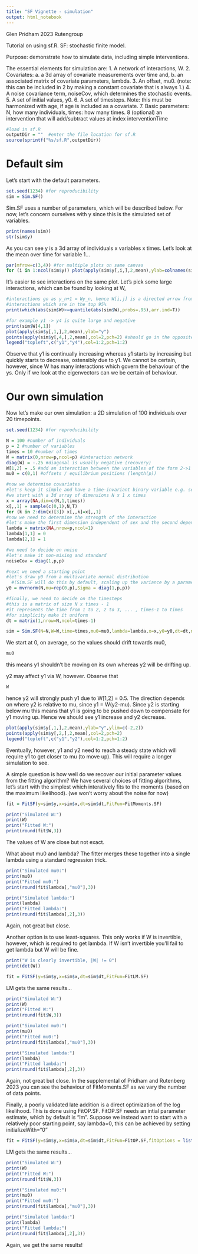 ```yaml
---
title: "SF Vignette - simulation"
output: html_notebook
---
```

Glen Pridham 2023 Rutengroup

Tutorial on using sf.R. SF: stochastic finite model. 

Purpose: demonstrate how to simulate data, including simple interventions.

The essential elements for simulation are:
1. A network of interactions, W.
2. Covariates:
  a. a 3d array of covariate measurements over time and,
  b. an associated matrix of covariate parameters, lambda.
3. An offset, mu0. (note: this can be included in 2 by making a constant covariate that is always 1.)
4. A noise covariance term, noiseCov, which determines the stochastic events.
5. A set of initial values, y0.
6. A set of timesteps. Note: this must be harmonized with age, if age is included as a covariate.
7. Basic parameters: N, how many individuals, times: how many times.
8 (optional) an intervention that will add/subtract values at index interventionTime

```r
#load in sf.R
outputDir = ""  #enter the file location for sf.R
source(sprintf("%s/sf.R",outputDir))
```

# Default sim
Let's start with the default parameters.
```r
set.seed(1234) #for reproducibility
sim = Sim.SF()
```

Sim.SF uses a number of parameters, which will be described below. For now, let's concern ourselves with y since this is the simulated set of variables.

```r
print(names(sim))
str(sim$y)
```
As you can see y is a 3d array of individuals x variables x times. Let's look at the mean over time for variable 1...

```r
par(mfrow=c(3,4)) #for multiple plots on same canvas
for (i in 1:ncol(sim$y)) plot(apply(sim$y[,i,],2,mean),ylab=colnames(sim$y)[i])
```
It's easier to see interactions on the same plot. Let's pick some large interactions, which can be found by looking at W,
```r
#interactions go as y_n+1 = Wy_n, hence W[i,j] is a directed arrow from y_j to y_i
#interactions which are in the top 95%
print(which(abs(sim$W)>=quantile(abs(sim$W),probs=.95),arr.ind=T))

#for example y1 -> y4 is quite large and negative
print(sim$W[4,1])
plot(apply(sim$y[,1,],2,mean),ylab="y")
points(apply(sim$y[,4,],2,mean),col=2,pch=2) #should go in the opposite direction of y1
legend("topleft",c("y1","y4"),col=1:2,pch=1:2)
```
Observe that y1 is continually increasing whereas y1 starts by increasing but quickly starts to decrease, ostensibly due to y1. We cannot be certain, however, since W has many interactions which govern the behaviour of the ys. Only if we look at the eigenvectors can we be certain of behaviour.



# Our own simulation

Now let's make our own simulation: a 2D simulation of 100 individuals over 20 timepoints.
```r
set.seed(1234) #for reproducibility

N = 100 #number of individuals
p = 2 #number of variables
times = 10 #number of times
W = matrix(0,nrow=p,ncol=p) #interaction network
diag(W) = -.25 #diagonal is usually negative (recovery)
W[1,2] = .5 #add an interaction between the variables of the form 2->1
mu0 = c(0,1) #offsets / equilibrium positions (length(p))

#now we determine covariates
#let's keep it simple and have a time-invariant binary variable e.g. sex
#we start with a 3d array of dimensions N x 1 x times
x = array(NA,dim=c(N,1,times))
x[,,1] = sample(c(0,1),N,T)
for (k in 2:dim(x)[3]) x[,,k]=x[,,1]
#now we need to determine the strength of the interaction
#let's make the first dimension independent of sex and the second dependent
lambda = matrix(NA,nrow=p,ncol=1)
lambda[1,1] = 0
lambda[2,1] = 1

#we need to decide on noise
#let's make it non-mixing and standard
noiseCov = diag(1,p,p)

#next we need a starting point
#let's draw y0 from a multivariate normal distribution
  #(Sim.SF will do this by default, scaling up the variance by a parameter)
y0 = mvrnorm(N,mu=rep(0,p),Sigma = diag(1,p,p))

#finally, we need to decide on the timesteps
#this is a matrix of size N x times - 1
#it represents the time from 1 to 2, 2 to 3, ... , times-1 to times
#for simplicity make it uniform
dt = matrix(1,nrow=N,ncol=times-1)

sim = Sim.SF(N=N,W=W,time=times,mu0=mu0,lambda=lambda,x=x,y0=y0,dt=dt,noiseCov = noiseCov)
```

We start at 0, on average, so the values should drift towards mu0,
```r
mu0
```
this means y1 shouldn't be moving on its own whereas y2 will be drifting up.

y2 may affect y1 via W, however. Observe that

```r
W
```
hence y2 will strongly push y1 due to W[1,2] = 0.5. The direction depends on where y2 is relative to mu, since y1 = W(y2-mu). Since y2 is starting below mu this means that y1 is going to be pushed down to compensate for y1 moving up. Hence we should see y1 increase and y2 decrease. 

```r
plot(apply(sim$y[,1,],2,mean),ylab="y",ylim=c(-2,2))
points(apply(sim$y[,2,],2,mean),col=2,pch=2)
legend("topleft",c("y1","y2"),col=1:2,pch=1:2)
```

Eventually, however, y1 and y2 need to reach a steady state which will require y1 to get closer to mu (to move up). This will require a longer simulation to see.

A simple question is how well do we recover our initial parameter values from the fitting algorithm?
We have several choices of fitting algorithms, let's start with the simplest which interatively fits to the moments (based on the maximum likelihood). (we won't worry about the noise for now)
```r
fit = FitSF(y=sim$y,x=sim$x,dt=sim$dt,FitFun=FitMoments.SF)
```

```r
print("Simulated W:")
print(W)
print("Fitted W:")
print(round(fit$W,3))
```
The values of W are close but not exact.

What about mu0 and lambda? The fitter merges these together into a single lambda using a standard regression trick.
```r
print("Simulated mu0:")
print(mu0)
print("Fitted mu0:")
print(round(fit$lambda[,"mu0"],3))

print("Simulated lambda:")
print(lambda)
print("Fitted lambda:")
print(round(fit$lambda[,2],3))
```

Again, not great but close.

Another option is to use least-squares. This only works if W is invertible, however, which is required to get lambda. If W isn't invertible you'll fail to get lambda but W will be fine.

```r
print("W is clearly invertible, |W| != 0")
print(det(W))
```

```r
fit = FitSF(y=sim$y,x=sim$x,dt=sim$dt,FitFun=FitLM.SF)
```

LM gets the same results...

```r
print("Simulated W:")
print(W)
print("Fitted W:")
print(round(fit$W,3))

print("Simulated mu0:")
print(mu0)
print("Fitted mu0:")
print(round(fit$lambda[,"mu0"],3))

print("Simulated lambda:")
print(lambda)
print("Fitted lambda:")
print(round(fit$lambda[,2],3))
```

Again, not great but close. In the supplemental of Pridham and Rutenberg 2023 you can see the behaviour of FitMoments.SF as we vary the number of data points.

Finally, a poorly validated late addition is a direct optimization of the log likelihood. This is done using FitOP.SF. FitOP.SF needs an intial parameter estimate, which by default is "lm". Suppose we instead want to start with a relatively poor starting point, say lambda=0, this can be achieved by setting initializeWith="0"
```r
fit = FitSF(y=sim$y,x=sim$x,dt=sim$dt,FitFun=FitOP.SF,fitOptions = list(initializeWith="0"))
```

LM gets the same results...

```r
print("Simulated W:")
print(W)
print("Fitted W:")
print(round(fit$W,3))

print("Simulated mu0:")
print(mu0)
print("Fitted mu0:")
print(round(fit$lambda[,"mu0"],3))

print("Simulated lambda:")
print(lambda)
print("Fitted lambda:")
print(round(fit$lambda[,2],3))
```

Again, we get the same results!